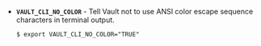 <a id="env-vault_cli_no_color" />

- **`VAULT_CLI_NO_COLOR`** - Tell Vault not to use ANSI color escape sequence
  characters in terminal output.
  
  ```shell-session
  $ export VAULT_CLI_NO_COLOR="TRUE"
  ```
